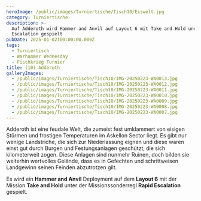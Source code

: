 ```yaml
---
heroImage: /public/images/Turniertische/Tisch10/Eiswelt.jpg
category: Turniertische
description: >-
  Auf Adderoth wird Hammer and Anvil auf Layout 6 mit Take and Hold und Rapid
  Escalation gespielt 
pubDate: 2025-01-02T00:00:00.000Z
tags:
  - Turniertisch
  - Warhammer Wednesday
  - Fischkrieg Turnier
title: (10) Adderoth
galleryImages:
  - /public/images/Turniertische/Tisch10/IMG-20250223-WA0013.jpg
  - /public/images/Turniertische/Tisch10/IMG-20250223-WA0012.jpg
  - /public/images/Turniertische/Tisch10/IMG-20250223-WA0011.jpg
  - /public/images/Turniertische/Tisch10/IMG-20250223-WA0010.jpg
  - /public/images/Turniertische/Tisch10/IMG-20250223-WA0009.jpg
  - /public/images/Turniertische/Tisch10/IMG-20250223-WA0008.jpg
  - /public/images/Turniertische/Tisch10/IMG-20250223-WA0007.jpg
---
```


Adderoth ist eine feudale Welt, die zumeist fest umklammert von eisigen Stürmen und frostigen Temperaturen im Askellon Sector liegt. Es gibt nur wenige Landstriche, die sich zur Niederlassung eignen und diese waren einst gut durch Burgen und Festungsanlagen geschützt, die sich kilometerweit zogen. Diese Anlagen sind nunmehr Ruinen, doch bilden sie weiterhin wertvolles Gelände, dass es in Gefechten und schrittweisen Landgewinn seinen Feinden abzutrotzen gilt.

Es wird ein **Hammer and Anvil** Deployment auf dem **Layout 6** mit der Mission **Take and Hold** unter der Missionssonderregl **Rapid Escalation** gespielt.
